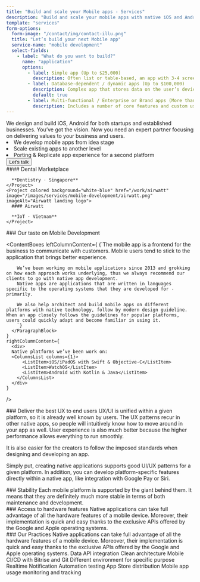 ```yaml
---
title: "Build and scale your Mobile apps - Services"
description: "Build and scale your mobile apps with native iOS and Android development. Expert team delivering high-quality mobile solutions."
template: "services"
form-options:
  form-image: "/contact/img/contact-illu.png"
  title: "Let’s build your next Mobile app"
  service-name: "mobile development"
  select-fields:
    - label: "What do you want to build?"
      name: "application"
      options:
        - label: Simple app (Up to $25,000)
          description: Often list or table-based, an app with 3-4 screens and one primary function. It displays a relatively simple collection of information and doesn’t store any data.
        - label: Database-dependent / dynamic apps (Up to $100,000)
          description: Complex app that stores data on the user’s device or a remote server. It may require users to register, allow them to find, input, and display data, sync data between multiple devices, connect to remote online web services, etc.
          default: true
        - label: Multi-functional / Enterprise or Brand apps (More than $100,000)
          description: Includes a number of core features and custom user interface assist with a business activity. Such apps usually require the use of extensive databases, advanced UI, and commerce integration.
---
```


<Hero title="Build and scale your mobile apps">
  <Container className="text-xl">
    We design and build iOS, Android for both startups and established
    businesses. You’ve got the vision. Now you need an expert partner focusing
    on delivering values to your business and users.
    <ColumnsList columns={1}>
      <li>We develop mobile apps from idea stage</li>
      <li>Scale existing apps to another level</li>
      <li>Porting & Replicate app experience for a second platform</li>
    </ColumnsList>
    <Button href="#contact">Let's talk</Button>
  </Container>
</Hero>

<Section>
  <Flex className="flex-col md:flex-row">
    <Project colored background="dark" href="/work/dental-marketplace" image="/images/services/mobile-development/dental-marketplace.png" imageAlt="Dentistry Marketplace logo">
      #### Dental Marketplace
      
      **Dentistry · Singapore**
    </Project>
    <Project colored background="white-blue" href="/work/airwatt" image="/images/services/mobile-development/airwatt.png" imageAlt="Airwatt landing logo">
      #### Airwatt
      
      **IoT · Vietnam**
    </Project>
  </Flex>
</Section>

<Section>
  ### Our taste on Mobile Development

  <ContentBoxes
    leftColumnContent={
      <ParagraphBlock className="whitespace-pre-line">
        {`The mobile app is a frontend for the business to communicate with customers. Mobile users tend to stick to the application that brings better experience.

        We’ve been working on mobile applications since 2013 and grokking on how each approach works underlying, thus we always recommend our clients to go with native app development.
        Native apps are applications that are written in languages specific to the operating systems that they are developed for - primarily.

        We also help architect and build mobile apps on different platforms with native technology, follow by modern design guideline. When an app closely follows the guidelines for popular platforms, users could quickly adapt and become familiar in using it.
        `}
      </ParagraphBlock>
    }
    rightColumnContent={
      <div>
      Native platforms we’ve been work on:
      <ColumnsList columns={1}>
          <ListItem>iOS/iPadOS with Swift & Objective-C</ListItem>
          <ListItem>WatchOS</ListItem>
          <ListItem>Android with Kotlin & Java</ListItem>
        </ColumnsList>
      </div>
    }
  />
</Section>

<Section>
### Deliver the best UX to end users

<ParagraphBlock>
  UX/UI is unified within a given platform, so it is already well known by users. The UX patterns recur in other native apps, so people will intuitively know how to move around in your app as well. User experience is also much better because the higher performance allows everything to run smoothly.

  It is also easier for the creators to follow the imposed standards when designing and developing an app.

  Simply put, creating native applications supports good UI/UX patterns for a given platform. In addition, you can develop platform-specific features directly within a native app, like integration with Google Pay or Siri.
</ParagraphBlock>
</Section>

<Section>
### Stability

<ParagraphBlock>
  Each mobile platform is supported by the giant behind them. It means that they are definitely much more stable in terms of both maintenance and development.
</ParagraphBlock>
</Section>

<Section>
### Access to hardware features

<ParagraphBlock>
  Native applications can take full advantage of all the hardware features of a mobile device. Moreover, their implementation is quick and easy thanks to the exclusive APIs offered by the Google and Apple operating systems.
</ParagraphBlock>
</Section>

<Section>
### Our Practices

<ParagraphBlock>
  Native applications can take full advantage of all the hardware features of a mobile device. Moreover, their implementation is quick and easy thanks to the exclusive APIs offered by the Google and Apple operating systems.

  <ColumnsList className="text-xl">
    <ListItem>Data API integration</ListItem>
    <ListItem>Clean architecture</ListItem>
    <ListItem>Mobile CI/CD with Bitrise and Git</ListItem>
    <ListItem>Different environment for specific purpose</ListItem>
    <ListItem>Realtime Notification</ListItem>
    <ListItem>Automation testing</ListItem>
    <ListItem>App Store distribution</ListItem>
    <ListItem>Mobile app usage monitoring and tracking</ListItem>
  </ColumnsList>
</ParagraphBlock>
</Section>
